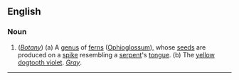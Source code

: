 ==English==

===Noun===
#(''[[Botany]]'') (a) A [[genus]] of [[fern]]s ([[Ophioglossum]]), whose [[seed]]s are produced on a [[spike]] resembling a [[serpent]]'s [[tongue]]. (b) The [[yellow]] [[dogtooth violet]]. ''[[Gray]]''.


----
{{webster}}